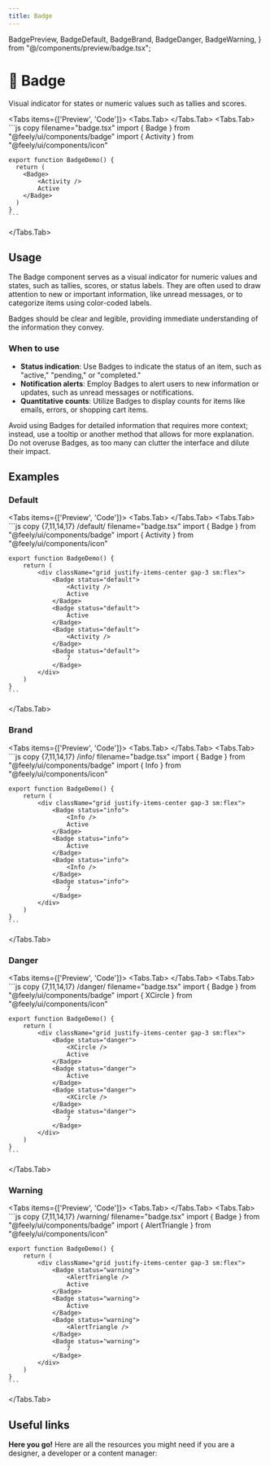 ```yaml
---
title: Badge
---
```


  BadgePreview,
  BadgeDefault,
  BadgeBrand,
  BadgeDanger,
  BadgeWarning,
} from "@/components/preview/badge.tsx";

# 💠 Badge

Visual indicator for states or numeric values such as tallies and scores.

<Tabs items={['Preview', 'Code']}>
  <Tabs.Tab>
    <BadgePreview />
  </Tabs.Tab>
  <Tabs.Tab>
    ```js copy filename="badge.tsx"
    import { Badge } from "@feely/ui/components/badge"
    import { Activity } from "@feely/ui/components/icon"

    export function BadgeDemo() {
      return (
        <Badge>
            <Activity />
            Active
        </Badge>
      )
    }
    ```

  </Tabs.Tab>
</Tabs>

## Usage

The Badge component serves as a visual indicator for numeric values and states, such as tallies, scores, or status labels. They are often used to draw attention to new or important information, like unread messages, or to categorize items using color-coded labels.

Badges should be clear and legible, providing immediate understanding of the information they convey.

### When to use

- **Status indication**: Use Badges to indicate the status of an item, such as "active," "pending," or "completed."
- **Notification alerts**: Employ Badges to alert users to new information or updates, such as unread messages or notifications.
- **Quantitative counts**: Utilize Badges to display counts for items like emails, errors, or shopping cart items.

Avoid using Badges for detailed information that requires more context; instead, use a tooltip or another method that allows for more explanation. Do not overuse Badges, as too many can clutter the interface and dilute their impact.

## Examples

### Default

<Tabs items={['Preview', 'Code']}>
  <Tabs.Tab>
    <BadgeDefault />
  </Tabs.Tab>
  <Tabs.Tab>
    ```js copy {7,11,14,17} /default/ filename="badge.tsx"
    import { Badge } from "@feely/ui/components/badge"
    import { Activity } from "@feely/ui/components/icon"

    export function BadgeDemo() {
        return (
            <div className="grid justify-items-center gap-3 sm:flex">
                <Badge status="default">
                    <Activity />
                    Active
                </Badge>
                <Badge status="default">
                    Active
                </Badge>
                <Badge status="default">
                    <Activity />
                </Badge>
                <Badge status="default">
                    7
                </Badge>
            </div>
        )
    }
    ```

  </Tabs.Tab>
</Tabs>

### Brand

<Tabs items={['Preview', 'Code']}>
  <Tabs.Tab>
    <BadgeBrand />
  </Tabs.Tab>
  <Tabs.Tab>
    ```js copy {7,11,14,17} /info/ filename="badge.tsx"
    import { Badge } from "@feely/ui/components/badge"
    import { Info } from "@feely/ui/components/icon"

    export function BadgeDemo() {
        return (
            <div className="grid justify-items-center gap-3 sm:flex">
                <Badge status="info">
                    <Info />
                    Active
                </Badge>
                <Badge status="info">
                    Active
                </Badge>
                <Badge status="info">
                    <Info />
                </Badge>
                <Badge status="info">
                    7
                </Badge>
            </div>
        )
    }
    ```

  </Tabs.Tab>
</Tabs>

### Danger

<Tabs items={['Preview', 'Code']}>
  <Tabs.Tab>
    <BadgeDanger />
  </Tabs.Tab>
  <Tabs.Tab>
    ```js copy {7,11,14,17} /danger/ filename="badge.tsx"
    import { Badge } from "@feely/ui/components/badge"
    import { XCircle } from "@feely/ui/components/icon"

    export function BadgeDemo() {
        return (
            <div className="grid justify-items-center gap-3 sm:flex">
                <Badge status="danger">
                    <XCircle />
                    Active
                </Badge>
                <Badge status="danger">
                    Active
                </Badge>
                <Badge status="danger">
                    <XCircle />
                </Badge>
                <Badge status="danger">
                    7
                </Badge>
            </div>
        )
    }
    ```

  </Tabs.Tab>
</Tabs>

### Warning

<Tabs items={['Preview', 'Code']}>
  <Tabs.Tab>
    <BadgeWarning />
  </Tabs.Tab>
  <Tabs.Tab>
    ```js copy {7,11,14,17} /warning/ filename="badge.tsx"
    import { Badge } from "@feely/ui/components/badge"
    import { AlertTriangle } from "@feely/ui/components/icon"

    export function BadgeDemo() {
        return (
            <div className="grid justify-items-center gap-3 sm:flex">
                <Badge status="warning">
                    <AlertTriangle />
                    Active
                </Badge>
                <Badge status="warning">
                    Active
                </Badge>
                <Badge status="warning">
                    <AlertTriangle />
                </Badge>
                <Badge status="warning">
                    7
                </Badge>
            </div>
        )
    }
    ```

  </Tabs.Tab>
</Tabs>

## Useful links

**Here you go!** Here are all the resources you might need if you are a designer, a developer or a content manager:

<Cards className="mt-8">
  <Card
    title="🤖 Storybook"
    href="https://www.stories.feely.so/?path=/docs/components-badge--documentation"
  />
  <Card
    title="🪄 Figma"
    href="https://www.figma.com/design/Jfto7FUoU7mSpnv9uESD60/%F0%9F%9F%A0-feely---design-system?node-id=233-749&t=nua4UmG9Iu1hfUAm-1"
  />
</Cards>
